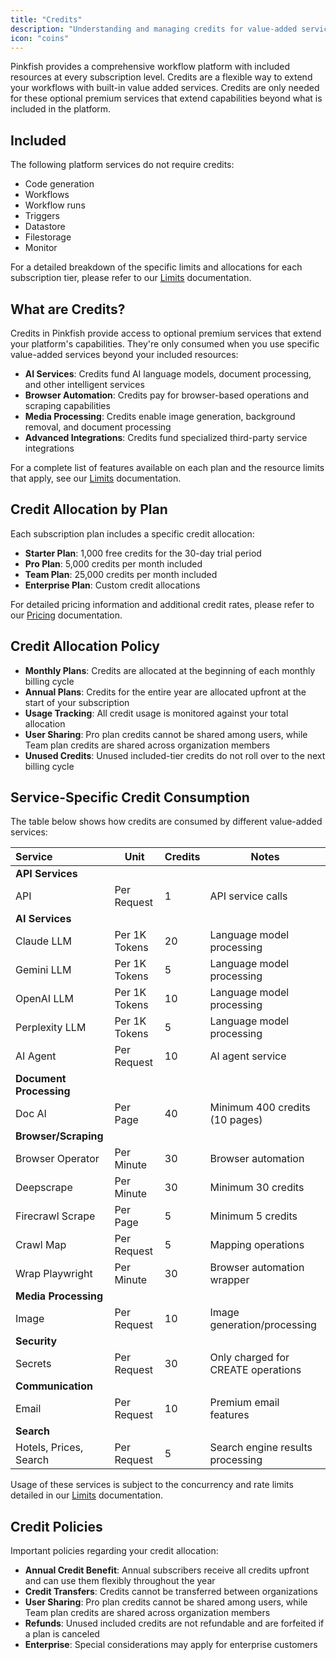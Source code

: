 ```yaml
---
title: "Credits"
description: "Understanding and managing credits for value-added services"
icon: "coins"
---
```


Pinkfish provides a comprehensive workflow platform with included resources at every subscription level. Credits are a flexible way to extend your workflows with built-in value added services. Credits are only needed for these optional premium services that extend capabilities beyond what is included in the platform.

## Included

The following platform services do not require credits:

- Code generation
- Workflows
- Workflow runs
- Triggers
- Datastore
- Filestorage
- Monitor

For a detailed breakdown of the specific limits and allocations for each subscription tier, please refer to our [Limits](/essentials/limits) documentation.

## What are Credits?

Credits in Pinkfish provide access to optional premium services that extend your platform's capabilities. They're only consumed when you use specific value-added services beyond your included resources:

- **AI Services**: Credits fund AI language models, document processing, and other intelligent services
- **Browser Automation**: Credits pay for browser-based operations and scraping capabilities
- **Media Processing**: Credits enable image generation, background removal, and document processing
- **Advanced Integrations**: Credits fund specialized third-party service integrations

For a complete list of features available on each plan and the resource limits that apply, see our [Limits](/essentials/limits) documentation.

## Credit Allocation by Plan

Each subscription plan includes a specific credit allocation:

- **Starter Plan**: 1,000 free credits for the 30-day trial period
- **Pro Plan**: 5,000 credits per month included
- **Team Plan**: 25,000 credits per month included
- **Enterprise Plan**: Custom credit allocations

For detailed pricing information and additional credit rates, please refer to our [Pricing](/essentials/pricing#additional-credit-pricing) documentation.

## Credit Allocation Policy

- **Monthly Plans**: Credits are allocated at the beginning of each monthly billing cycle
- **Annual Plans**: Credits for the entire year are allocated upfront at the start of your subscription
- **Usage Tracking**: All credit usage is monitored against your total allocation
- **User Sharing**: Pro plan credits cannot be shared among users, while Team plan credits are shared across organization members
- **Unused Credits**: Unused included-tier credits do not roll over to the next billing cycle

## Service-Specific Credit Consumption

The table below shows how credits are consumed by different value-added services:

| Service                 | Unit          | Credits | Notes                              |
| :---------------------- | ------------- | ------- | ---------------------------------- |
| **API Services**        |               |         |                                    |
| API                     | Per Request   | 1       | API service calls                  |
| **AI Services**         |               |         |                                    |
| Claude LLM              | Per 1K Tokens | 20      | Language model processing          |
| Gemini LLM              | Per 1K Tokens | 5       | Language model processing          |
| OpenAI LLM              | Per 1K Tokens | 10      | Language model processing          |
| Perplexity LLM          | Per 1K Tokens | 5       | Language model processing          |
| AI Agent                | Per Request   | 10      | AI agent service                   |
| **Document Processing** |               |         |                                    |
| Doc AI                  | Per Page      | 40      | Minimum 400 credits (10 pages)     |
| **Browser/Scraping**    |               |         |                                    |
| Browser Operator        | Per Minute    | 30      | Browser automation                 |
| Deepscrape              | Per Minute    | 30      | Minimum 30 credits                 |
| Firecrawl Scrape        | Per Page      | 5       | Minimum 5 credits                  |
| Crawl Map               | Per Request   | 5       | Mapping operations                 |
| Wrap Playwright         | Per Minute    | 30      | Browser automation wrapper         |
| **Media Processing**    |               |         |                                    |
| Image                   | Per Request   | 10      | Image generation/processing        |
| **Security**            |               |         |                                    |
| Secrets                 | Per Request   | 30      | Only charged for CREATE operations |
| **Communication**       |               |         |                                    |
| Email                   | Per Request   | 10      | Premium email features             |
| **Search**              |               |         |                                    |
| Hotels, Prices, Search  | Per Request   | 5       | Search engine results processing   |

Usage of these services is subject to the concurrency and rate limits detailed in our [Limits](/essentials/limits) documentation.

## Credit Policies

Important policies regarding your credit allocation:

- **Annual Credit Benefit**: Annual subscribers receive all credits upfront and can use them flexibly throughout the year
- **Credit Transfers**: Credits cannot be transferred between organizations
- **User Sharing**: Pro plan credits cannot be shared among users, while Team plan credits are shared across organization members
- **Refunds**: Unused included credits are not refundable and are forfeited if a plan is canceled
- **Enterprise**: Special considerations may apply for enterprise customers
